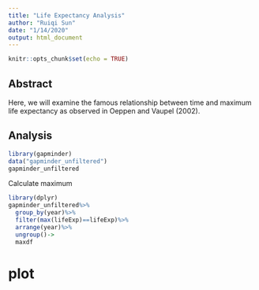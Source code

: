```yaml
---
title: "Life Expectancy Analysis"
author: "Ruiqi Sun"
date: "1/14/2020"
output: html_document
---
```


```r
knitr::opts_chunk$set(echo = TRUE)
```

## Abstract
Here, we will examine the famous relationship between  time and maximum life expectancy as observed in Oeppen and Vaupel (2002).

## Analysis
```r
library(gapminder)
data("gapminder_unfiltered")
gapminder_unfiltered
```

Calculate maximum
```r
library(dplyr)
gapminder_unfiltered%>%
  group_by(year)%>%
  filter(max(lifeExp)==lifeExp)%>%
  arrange(year)%>%
  ungroup()->
  maxdf
```
# plot